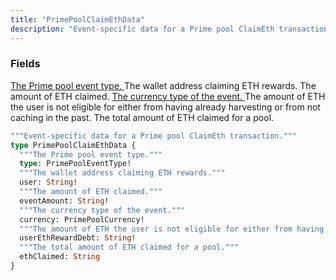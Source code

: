 ```yaml
---
title: "PrimePoolClaimEthData"
description: "Event-specific data for a Prime pool ClaimEth transaction."
---
```


### Fields

<a href="/api-reference/types/primepooleventtype">
  <ResponseField name="type" type="PrimePoolEventType!" required>
    The Prime pool event type.
  </ResponseField>
</a>

<ResponseField name="user" type="String!" required>
  The wallet address claiming ETH rewards.
</ResponseField>

<ResponseField name="eventAmount" type="String!" required>
  The amount of ETH claimed.
</ResponseField>

<a href="/api-reference/types/primepoolcurrency">
  <ResponseField name="currency" type="PrimePoolCurrency!" required>
    The currency type of the event.
  </ResponseField>
</a>

<ResponseField name="userEthRewardDebt" type="String!" required>
  The amount of ETH the user is not eligible for either from having already harvesting or from not caching in the past.
</ResponseField>

<ResponseField name="ethClaimed" type="String">
  The total amount of ETH claimed for a pool.
</ResponseField>


```graphql PrimePoolClaimEthData
"""Event-specific data for a Prime pool ClaimEth transaction."""
type PrimePoolClaimEthData {
  """The Prime pool event type."""
  type: PrimePoolEventType!
  """The wallet address claiming ETH rewards."""
  user: String!
  """The amount of ETH claimed."""
  eventAmount: String!
  """The currency type of the event."""
  currency: PrimePoolCurrency!
  """The amount of ETH the user is not eligible for either from having already harvesting or from not caching in the past."""
  userEthRewardDebt: String!
  """The total amount of ETH claimed for a pool."""
  ethClaimed: String
}
```
